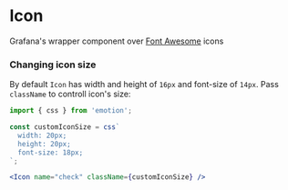 
<Meta title="MDX|Icon" component={Icon} />

# Icon

Grafana's wrapper component over [Font Awesome](https://fontawesome.com/) icons


### Changing icon size

By default `Icon` has width and height of `16px` and font-size of `14px`. Pass `className` to controll icon's size:

```jsx
import { css } from 'emotion';

const customIconSize = css`
  width: 20px;
  height: 20px;
  font-size: 18px;
`;

<Icon name="check" className={customIconSize} />
```


<Props of={Icon} />
